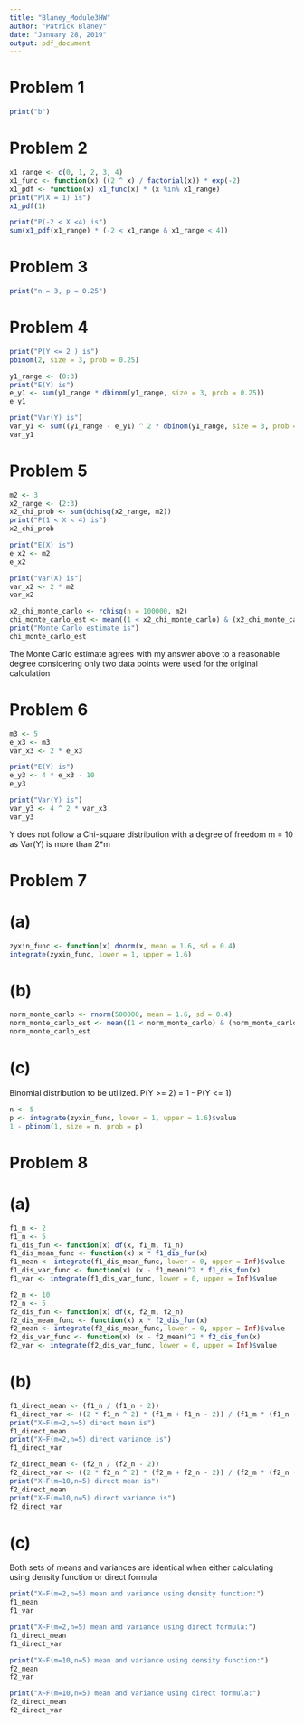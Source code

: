 ```yaml
---
title: "Blaney_Module3HW"
author: "Patrick Blaney"
date: "January 28, 2019"
output: pdf_document
---
```


# Problem 1

```r
print("b")
```


# Problem 2

```r
x1_range <- c(0, 1, 2, 3, 4)
x1_func <- function(x) ((2 ^ x) / factorial(x)) * exp(-2)
x1_pdf <- function(x) x1_func(x) * (x %in% x1_range)
print("P(X = 1) is")
x1_pdf(1)

print("P(-2 < X <4) is")
sum(x1_pdf(x1_range) * (-2 < x1_range & x1_range < 4))
```


# Problem 3

```r
print("n = 3, p = 0.25")
```


# Problem 4

```r
print("P(Y <= 2 ) is")
pbinom(2, size = 3, prob = 0.25)

y1_range <- (0:3)
print("E(Y) is")
e_y1 <- sum(y1_range * dbinom(y1_range, size = 3, prob = 0.25))
e_y1

print("Var(Y) is")
var_y1 <- sum((y1_range - e_y1) ^ 2 * dbinom(y1_range, size = 3, prob = 0.25) )
var_y1
```


# Problem 5

```r
m2 <- 3
x2_range <- (2:3)
x2_chi_prob <- sum(dchisq(x2_range, m2))
print("P(1 < X < 4) is")
x2_chi_prob

print("E(X) is")
e_x2 <- m2
e_x2

print("Var(X) is")
var_x2 <- 2 * m2
var_x2

x2_chi_monte_carlo <- rchisq(n = 100000, m2)
chi_monte_carlo_est <- mean((1 < x2_chi_monte_carlo) & (x2_chi_monte_carlo < 4))
print("Monte Carlo estimate is")
chi_monte_carlo_est
```
The Monte Carlo estimate agrees with my answer above to a reasonable degree considering only two data points were used for
the original calculation


# Problem 6

```r
m3 <- 5
e_x3 <- m3
var_x3 <- 2 * e_x3 

print("E(Y) is")
e_y3 <- 4 * e_x3 - 10
e_y3

print("Var(Y) is")
var_y3 <- 4 ^ 2 * var_x3
var_y3
```
Y does not follow a Chi-square distribution with a degree of freedom m = 10 as Var(Y) is more than 2*m


# Problem 7

# (a)
```r
zyxin_func <- function(x) dnorm(x, mean = 1.6, sd = 0.4)
integrate(zyxin_func, lower = 1, upper = 1.6)
```

# (b)
```r
norm_monte_carlo <- rnorm(500000, mean = 1.6, sd = 0.4)
norm_monte_carlo_est <- mean((1 < norm_monte_carlo) & (norm_monte_carlo < 1.6))
norm_monte_carlo_est
```

# (c)
Binomial distribution to be utilized.
P(Y >= 2) = 1 - P(Y <= 1)
```r
n <- 5
p <- integrate(zyxin_func, lower = 1, upper = 1.6)$value
1 - pbinom(1, size = n, prob = p)
```


# Problem 8

# (a)
```r
f1_m <- 2
f1_n <- 5
f1_dis_fun <- function(x) df(x, f1_m, f1_n)
f1_dis_mean_func <- function(x) x * f1_dis_fun(x)
f1_mean <- integrate(f1_dis_mean_func, lower = 0, upper = Inf)$value
f1_dis_var_func <- function(x) (x - f1_mean)^2 * f1_dis_fun(x)
f1_var <- integrate(f1_dis_var_func, lower = 0, upper = Inf)$value

f2_m <- 10
f2_n <- 5
f2_dis_fun <- function(x) df(x, f2_m, f2_n)
f2_dis_mean_func <- function(x) x * f2_dis_fun(x)
f2_mean <- integrate(f2_dis_mean_func, lower = 0, upper = Inf)$value
f2_dis_var_func <- function(x) (x - f2_mean)^2 * f2_dis_fun(x)
f2_var <- integrate(f2_dis_var_func, lower = 0, upper = Inf)$value
```

# (b)
```r
f1_direct_mean <- (f1_n / (f1_n - 2))
f1_direct_var <- ((2 * f1_n ^ 2) * (f1_m + f1_n - 2)) / (f1_m * (f1_n - 2) ^ 2 * (f1_n - 4))
print("X~F(m=2,n=5) direct mean is")
f1_direct_mean
print("X~F(m=2,n=5) direct variance is")
f1_direct_var

f2_direct_mean <- (f2_n / (f2_n - 2))
f2_direct_var <- ((2 * f2_n ^ 2) * (f2_m + f2_n - 2)) / (f2_m * (f2_n - 2) ^ 2 * (f2_n - 4))
print("X~F(m=10,n=5) direct mean is")
f2_direct_mean
print("X~F(m=10,n=5) direct variance is")
f2_direct_var
```

# (c)
Both sets of means and variances are identical when either calculating using density function or direct formula
```r
print("X~F(m=2,n=5) mean and variance using density function:")
f1_mean
f1_var

print("X~F(m=2,n=5) mean and variance using direct formula:")
f1_direct_mean
f1_direct_var

print("X~F(m=10,n=5) mean and variance using density function:")
f2_mean
f2_var

print("X~F(m=10,n=5) mean and variance using direct formula:")
f2_direct_mean
f2_direct_var

```

